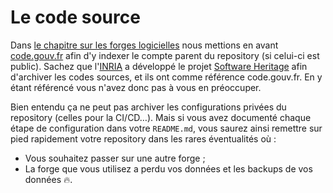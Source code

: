 # Le code source

Dans [le chapitre sur les forges logicielles](community-and-open-source/code-hosting-platforms.mdx) nous mettions en avant [code.gouv.fr](https://code.gouv.fr/) afin d'y indexer le compte parent du repository (si celui-ci est public). Sachez que l'[INRIA](https://fr.wikipedia.org/wiki/Institut_national_de_recherche_en_informatique_et_en_automatique) a développé le projet [Software Heritage](https://www.softwareheritage.org/) afin d'archiver les codes sources, et ils ont comme référence code.gouv.fr. En y étant référencé vous n'avez donc pas à vous en préoccuper.

Bien entendu ça ne peut pas archiver les configurations privées du repository (celles pour la CI/CD…). Mais si vous avez documenté chaque étape de configuration dans votre `README.md`, vous saurez ainsi remettre sur pied rapidement votre repository dans les rares éventualités où :

- Vous souhaitez passer sur une autre forge ;
- La forge que vous utilisez a perdu vos données et les backups de vos données 🔥.
